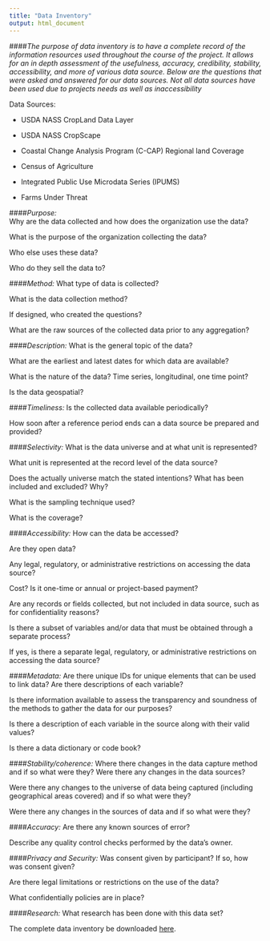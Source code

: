```yaml
---
title: "Data Inventory"
output: html_document
---
```

####*The purpose of data inventory is to have a complete record of the information resources used throughout the course of the project. It allows for an in depth assessment of the usefulness, accuracy, credibility, stability, accessibility, and more of various data source. Below are the questions that were asked and answered for our data sources. Not all data sources have been used due to projects needs as well as inaccessibility *

Data Sources: 

- USDA NASS CropLand Data Layer

- USDA NASS CropScape

- Coastal Change Analysis Program (C-CAP) Regional land Coverage

- Census of Agriculture

- Integrated Public Use Microdata Series (IPUMS)

- Farms Under Threat

####*Purpose:*   
Why are the data collected and how does the organization use the data?

What is the purpose of the organization collecting the data?

Who else uses these data?

Who do they sell the data to?

####*Method:*
What type of data is collected? 

What is the data collection method?

If designed, who created the questions?

What are the raw sources of the collected data prior to any aggregation?

####*Description:*
What is the general topic of the data?

What are the earliest and latest dates for which data are available?

What is the nature of the data? Time series, longitudinal, one time point?

Is the data geospatial? 

####*Timeliness:*
Is the collected data available periodically?

How soon after a reference period ends can a data source be prepared and provided?

####*Selectivity:*
What is the data universe and at what unit is represented? 

What unit is represented at the record level of the data source?

Does the actually universe match the stated intentions? What has been included and excluded? Why?

What is the sampling technique used?

What is the coverage?

####*Accessibility:*
How can the data be accessed? 

Are they open data?

Any legal, regulatory, or administrative restrictions on accessing the data source?

Cost? Is it one-time or annual or project-based payment?

Are any records or fields collected, but not included in data source, such as for confidentiality reasons?

Is there a subset of variables and/or data that must be obtained through a separate process?

If yes, is there a separate legal, regulatory, or administrative restrictions on accessing the data source?

####*Metadata:*
Are there unique IDs for unique elements that can be used to link data? Are there descriptions of each variable?

Is there information available to assess the transparency and soundness of the methods to gather the data for our purposes?

Is there a description of each variable in the source along with their valid values?

Is there a data dictionary or code book?

####*Stability/coherence:*
Where there changes in the data capture method and if so what were they? Were there any changes in the data sources?

Were there any changes to the universe of data being captured (including geographical areas covered) and if so what were they?

Were there any changes in the sources of data and if so what were they?

####*Accuracy:*
Are there any known sources of error?

Describe any quality control checks performed by the data’s owner.

####*Privacy and Security:*
Was consent given by participant? If so, how was consent given?

Are there legal limitations or restrictions on the use of the data?

What confidentially policies are in place?  

####*Research:*
What research has been done with this data set?

The complete data inventory be downloaded [here](https://github.com/jme6bk/CoastalFutures/blob/main/src/web/www/Data%20inventory.xlsx). 
